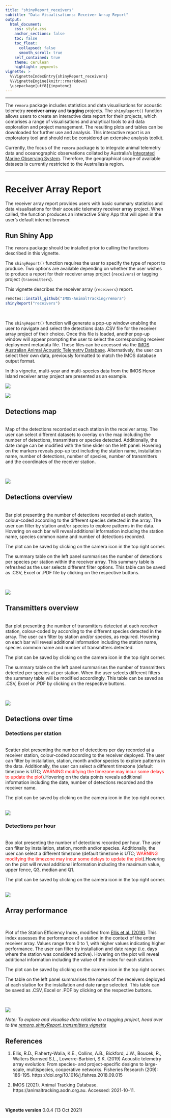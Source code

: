 ```yaml
---
title: "shinyReport_receivers"
subtitle: "Data Visualisations: Receiver Array Report"
output: 
  html_document:
    css: style.css
    anchor_sections: false
    toc: false
    toc_float: 
      collapsed: false
      smooth_scroll: true
    self_contained: true
    theme: cerulean
    highlight: pygments
vignette: >
  %\VignetteIndexEntry{shinyReport_receivers}
  %\VignetteEngine{knitr::rmarkdown}
  \usepackage[utf8]{inputenc}
---
```

--------------------------------------

The `remora` package includes statistics and data visualisations for acoustic telemetry **receiver array** and **tagging** projects. The `shinyReport()` function allows users to create an interactive data report for their projects, which comprises a range of visualisations and analytical tools to aid data exploration and project management. The resulting plots and tables  can be downloaded for further use and analysis. This interactive report is an exploratory tool and should not be considered an extensive analysis toolkit. 

Currently, the focus of the `remora` package is to integrate animal telemetry data and oceanographic observations collated by Australia's [Integrated Marine Observing System](https://imos.org.au). Therefore, the geographical scope of available datasets is currently restricted to the Australiasia region. 
<br>

---------------------------------------



# Receiver Array Report

The receiver array report provides users with basic summary statistics and data visualisations for their acoustic telemetry receiver array project. When called, the function produces an interactive Shiny App that will open in the user's default internet browser.


## Run Shiny App

The `remora` package should be installed prior to calling the functions described in this vignette.

The `shinyReport()` function requires the user to specify the type of report to produce. Two options are available depending on whether the user wishes to produce a report for their receiver array project (`receivers`) or tagging project (`transmitters`). 

This vignette describes the receiver array (`receivers`) report.

```r
remotes::install_github("IMOS-AnimalTracking/remora")
shinyReport("receivers")
```
<br>

The `shinyReport()` function will generate a pop-up window enabling the user to navigate and select the detections data .CSV file for the receiver array project of their choice. Once this file is loaded, another pop-up window will appear prompting the user to select the corresponding receiver deployment metadata file. These files can be accessed via the [IMOS Australian Animal Acoustic Telemetry Database](https://animaltracking.aodn.org.au/projects). Alternatively, the user can select their own data, previously formatted to match the IMOS database output format.

In this vignette, multi-year and multi-species data from the IMOS Heron Island receiver array project are presented as an example.

![](images/receiver_report/select_detections.png)

![](images/receiver_report/select_receiver_metadata.png)


## Detections map
<br>
Map of the detections recorded at each station in the receiver array. The user can select different datasets to overlay on the map including the number of detections, transmitters or species detected. Additionally, the date range can be modified with the time slider on the left panel. Hovering on the markers reveals pop-up text including the station name, installation name, number of detections, number of species, number of transmitters and the coordinates of the receiver station.

<br>

![](images/receiver_report/detections_map.png)

## Detections overview
<br>
Bar plot presenting the number of detections recorded at each station, colour-coded according to the different species detected in the array. The user can filter by station and/or species to explore patterns in the data. Hovering on each bar will reveal additional information including the station name, species common name and number of detections recorded. 

The plot can be saved by clicking on the camera icon in the top right corner.

The summary table on the left panel summarises the number of detections per species per station within the receiver array. This summary table is refreshed as the user selects different filter options. This table can be saved as .CSV, Excel or .PDF file by clicking on the respective buttons.

<br>

![](images/receiver_report/detections_overview.png)


## Transmitters overview
<br>
Bar plot presenting the number of transmitters detected at each receiver station, colour-coded by according to the different species detected in the array. The user can filter by station and/or species, as required. Hovering on each bar will reveal additional information including the station name, species common name and number of transmitters detected. 

The plot can be saved by clicking on the camera icon in the top right corner.

The summary table on the left panel summarises the number of transmitters detected per species at per station. When the user selects different filters the summary table will be modified accordingly. This table can be saved as .CSV, Excel or .PDF by clicking on the respective buttons.

<br>

![](images/receiver_report/transmitters_overview.png)

## Detections over time

### Detections per station
<br>
Scatter plot presenting the number of detections per day recorded at a receiver station, colour-coded according to the receiver deployed. The user can filter by installation, station, month and/or species to explore patterns in the data. Additionally, the user can select a different timezone (default timezone is UTC; <span style="color: red;"> WARNING modifying the timezone may incur some delays to update the plot</span>).Hovering on the data points reveals additional information including the date, number of detections recorded and the receiver name. 

The plot can be saved by clicking on the camera icon in the top right corner.

<br>
![](images/receiver_report/detections_per_station.png)

### Detections per hour
<br>
Box plot presenting the number of detections recorded per hour. The user can filter by installation, station, month and/or species. Additionally, the user can select a different timezone (default timezone is UTC; <span style="color: red;"> WARNING modifying the timezone may incur some delays to update the plot</span>).Hovering on the plot will reveal additional information including the maximum value, upper fence, Q3, median and Q1. 

The plot can be saved by clicking on the camera icon in the top right corner.

<br>
![](images/receiver_report/detections_per_hour.png)

## Array performance
<br>

Plot of the Station Efficiency Index, modified from [Ellis et al. (2019)](https://doi.org/10.1016/j.fishres.2018.09.015). This index assesses the performance of a station in the context of the entire receiver array. Values range from 0 to 1, with higher values indicating higher performance. The user can filter by installation and date range (i.e. days where the station was considered active). Hovering on the plot will reveal additional information including the value of the index for each station. 

The plot can be saved by clicking on the camera icon in the top right corner.

The table on the left panel summarises the names of the receivers deployed at each station for the installation and date range selected. This table can be saved as .CSV, Excel or .PDF by clicking on the respective buttons.

<br>

![](images/receiver_report/array_performance.png)


*Note: To explore and visualise data relative to a tagging project, head over to the [remora_shinyReport_transmitters vignette](remora_shinyReport_transmitters.html)*

## References
1. Ellis, R.D., Flaherty-Walia, K.E., Collins, A.B., Bickford, J.W., Boucek, R., Walters Burnsed S.L., Lowerre-Barbieri, S.K. (2019) Acoustic telemetry array evolution: From species- and project-specific designs to large-scale, multispecies, cooperative networks. Fisheries Research (209): 186-195. https://doi.org/10.1016/j.fishres.2018.09.015

2. IMOS (2021). Animal Tracking Database. https://animaltracking.aodn.org.au. Accessed: 2021-10-11.

<br>

**Vignette version**
0.0.4 (13 Oct 2021)


<div class="tocify-extend-page" data-unique="tocify-extend-page" style="height: 0;"></div>


